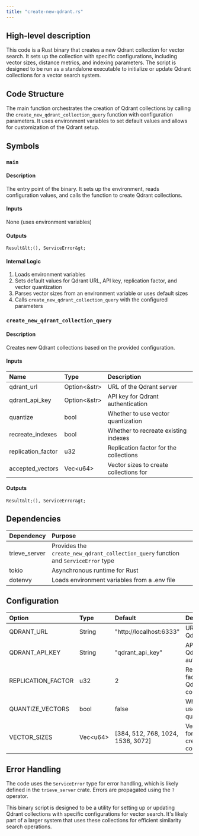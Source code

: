 ```yaml
---
title: "create-new-qdrant.rs"
---
```


## High-level description
This code is a Rust binary that creates a new Qdrant collection for vector search. It sets up the collection with specific configurations, including vector sizes, distance metrics, and indexing parameters. The script is designed to be run as a standalone executable to initialize or update Qdrant collections for a vector search system.

## Code Structure
The main function orchestrates the creation of Qdrant collections by calling the `create_new_qdrant_collection_query` function with configuration parameters. It uses environment variables to set default values and allows for customization of the Qdrant setup.

## Symbols

### `main`
#### Description
The entry point of the binary. It sets up the environment, reads configuration values, and calls the function to create Qdrant collections.

#### Inputs
None (uses environment variables)

#### Outputs
`Result&lt;(), ServiceError&gt;`

#### Internal Logic
1. Loads environment variables
2. Sets default values for Qdrant URL, API key, replication factor, and vector quantization
3. Parses vector sizes from an environment variable or uses default sizes
4. Calls `create_new_qdrant_collection_query` with the configured parameters

### `create_new_qdrant_collection_query`
#### Description
Creates new Qdrant collections based on the provided configuration.

#### Inputs
| Name | Type | Description |
|:-----|:-----|:------------|
| qdrant_url | Option&lt;&str&gt; | URL of the Qdrant server |
| qdrant_api_key | Option&lt;&str&gt; | API key for Qdrant authentication |
| quantize | bool | Whether to use vector quantization |
| recreate_indexes | bool | Whether to recreate existing indexes |
| replication_factor | u32 | Replication factor for the collections |
| accepted_vectors | Vec&lt;u64&gt; | Vector sizes to create collections for |

#### Outputs
`Result&lt;(), ServiceError&gt;`

## Dependencies
| Dependency | Purpose |
|:-----------|:--------|
| trieve_server | Provides the `create_new_qdrant_collection_query` function and `ServiceError` type |
| tokio | Asynchronous runtime for Rust |
| dotenvy | Loads environment variables from a .env file |

## Configuration
| Option | Type | Default | Description |
|:-------|:-----|:--------|:------------|
| QDRANT_URL | String | "http://localhost:6333" | URL of the Qdrant server |
| QDRANT_API_KEY | String | "qdrant_api_key" | API key for Qdrant authentication |
| REPLICATION_FACTOR | u32 | 2 | Replication factor for Qdrant collections |
| QUANTIZE_VECTORS | bool | false | Whether to use vector quantization |
| VECTOR_SIZES | Vec&lt;u64&gt; | [384, 512, 768, 1024, 1536, 3072] | Vector sizes for which to create collections |

## Error Handling
The code uses the `ServiceError` type for error handling, which is likely defined in the `trieve_server` crate. Errors are propagated using the `?` operator.

This binary script is designed to be a utility for setting up or updating Qdrant collections with specific configurations for vector search. It's likely part of a larger system that uses these collections for efficient similarity search operations.